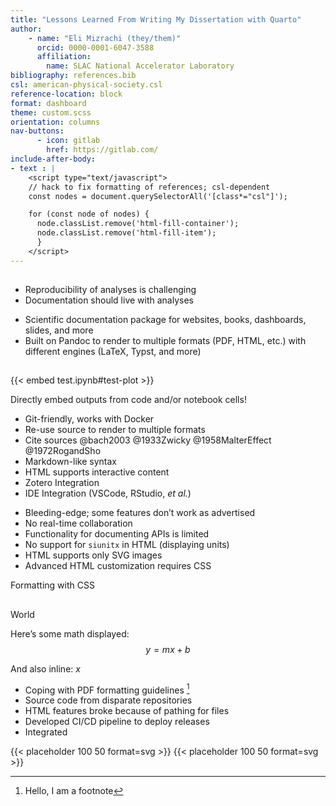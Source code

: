 ```yaml
---
title: "Lessons Learned From Writing My Dissertation with Quarto"
author: 
    - name: "Eli Mizrachi (they/them)"
      orcid: 0000-0001-6047-3588
      affiliation: 
        name: SLAC National Accelerator Laboratory
bibliography: references.bib
csl: american-physical-society.csl
reference-location: block
format: dashboard
theme: custom.scss 
orientation: columns
nav-buttons: 
      - icon: gitlab
        href: https://gitlab.com/
include-after-body: 
- text : |
    <script type="text/javascript">
    // hack to fix formatting of references; csl-dependent
    const nodes = document.querySelectorAll('[class*="csl"]');

    for (const node of nodes) {
      node.classList.remove('html-fill-container');
      node.classList.remove('html-fill-item');
      }
    </script>
---
```


##  {width="20%"}

::: {.card title="Introduction"}
-   Reproducibility of analyses is challenging
-   Documentation should live with analyses
:::

::: {.card title="About Quarto"}
-   Scientific documentation package for websites, books, dashboards, slides, and more
-   Built on Pandoc to render to multiple formats (PDF, HTML, etc.) with different engines (LaTeX, Typst, and more)
:::

##  {width="40%"}

::: {.card title="Good Things"}
::: {#fig-test}
{{< embed test.ipynb#test-plot >}}

Directly embed outputs from code and/or notebook cells!
:::

-   Git-friendly, works with Docker
-   Re-use source to render to multiple formats
-   Cite sources @bach2003 @1933Zwicky @1958MalterEffect @1972RogandSho
-   Markdown-like syntax
-   HTML supports interactive content
-   Zotero Integration
-   IDE Integration (VSCode, RStudio, *et al.*)
:::

::: {.card title="Bad Things"}
-   Bleeding-edge; some features don't work as advertised
-   No real-time collaboration
-   Functionality for documenting APIs is limited
-   No support for `siunitx` in HTML (displaying units)
-   HTML supports only SVG images
-   Advanced HTML customization requires CSS

::: {style="align-items: center; justify-content: center"}
Formatting with CSS
:::
:::

##  {width="40%"}

::: {.card title="Case Study: My dissertation" height="51.5%"}
World

Here's some math displayed: 
$$
y=mx+b
$$

And also inline: $x$

-   Coping with PDF formatting guidelines [^1]
-   Source code from disparate repositories
-   HTML features broke because of pathing for files
-   Developed CI/CD pipeline to deploy releases
-   Integrated
:::

[^1]: Hello, I am a footnote

::: {.card title="Sponsors" height="20%"}
<!-- Right now these overflow sometimes because of this rule, but unsetting flex seems to fix it...
.html-fill-container > :not(.html-fill-item) {
  flex: 0 0 auto; #
} -->
::: {.unset-flex layout-ncol="2" style="margin-bottom: 0em;"}
{{< placeholder 100 50 format=svg >}}
{{< placeholder 100 50 format=svg >}}
:::

:::

::: {.card title="References" height="30%"}
::: {#refs}
:::
:::